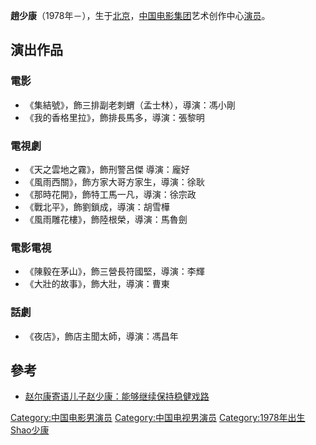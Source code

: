 {{unreferenced|time=2014-11-18T09:16:07+00:00}}
{{otheruse|赵少康 (消歧义)}}
'''趙少康'''（1978年－），生于[[北京|北京]]，[[中国电影集团|中国电影集团]]艺术创作中心[[演员|演员]]。

==演出作品==
===電影===
*《集結號》，飾三排副老刺蝟（孟士林），導演：馮小剛
*《我的香格里拉》，飾排長馬多，導演：張黎明

===電視劇===
*《天之雲地之霧》，飾刑警呂傑 導演：龐好
*《風雨西關》，飾方家大哥方家生，導演：徐耿
*《那時花開》，飾特工馬一凡，導演：徐宗政
*《戰北平》，飾劉鎖成，導演：胡雪樺
*《風雨雕花樓》，飾陸根榮，導演：馬魯劍

===電影電視===
*《陳毅在茅山》，飾三營長符國堅，導演：李輝
*《大壯的故事》，飾大壯，導演：曹東

===話劇===
*《夜店》，飾店主聞太師，導演：馮昌年

== 參考 ==
* [http://www.qikan.com.cn/article/bjgd20130116.html 赵尔康寄语儿子赵少康：能够继续保持稳健戏路] {{Wayback|url=http://www.qikan.com.cn/article/bjgd20130116.html |date=20141216111122 }}
[[Category:中国电影男演员|Category:中国电影男演员]]
[[Category:中国电视男演员|Category:中国电视男演员]]
[[Category:1978年出生|Category:1978年出生]]
[[Category:趙姓|Shao少康]]